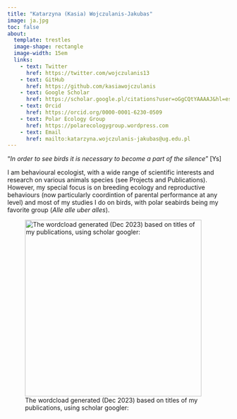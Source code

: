 ```yaml
---
title: "Katarzyna (Kasia) Wojczulanis-Jakubas"
image: ja.jpg
toc: false
about: 
  template: trestles
  image-shape: rectangle
  image-width: 15em
  links:
    - text: Twitter
      href: https://twitter.com/wojczulanis13
    - text: GitHub
      href: https://github.com/kasiawojczulanis
    - text: Google Scholar
      href: https://scholar.google.pl/citations?user=oGgCQtYAAAAJ&hl=es
    - text: Orcid
      href: https://orcid.org/0000-0001-6230-0509
    - text: Polar Ecology Group
      href: https://polarecologygroup.wordpress.com
    - text: Email
      href: mailto:katarzyna.wojczulanis-jakubas@ug.edu.pl
---
```


"*In order to see birds it is necessary to become a part of the silence*" \[Ys\]

I am behavioural ecologist, with a wide range of scientific interests and research on various animals species (see Projects and Publications). However, my special focus is on breeding ecology and reproductive behaviours (now particularly coordintion of parental performance at any level) and most of my studies I do on birds, with polar seabirds being my favorite group (*Alle alle uber alles*).

![The wordcload generated (Dec 2023) based on titles of my publications, using scholar googler:](wordcload_pubs1.jpg){width="400"}
